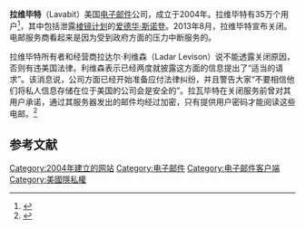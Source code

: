 {{weasel|time=2013-10-26T16:17:35+00:00}}
'''拉维毕特'''（Lavabit）美国[[电子邮件|电子邮件]]公司，成立于2004年。拉维毕特有35万个用户<ref>{{Cite web |url=http://gb.cri.cn/42071/2013/08/12/5411s4214979.htm |title=斯诺登曾使用的加密电邮服务Lavabit正式关闭(图) |access-date=2013-08-19 |archive-date=2016-03-04 |archive-url=https://web.archive.org/web/20160304205539/http://gb.cri.cn/42071/2013/08/12/5411s4214979.htm |dead-url=no }}</ref>，其中包括泄露[[棱镜计划|棱镜计划]]的[[爱德华·斯诺登|爱德华·斯诺登]]。2013年8月，拉维毕特宣布关闭。电邮服务商看起来是因为受到政府方面的压力中断服务的。

拉维毕特所有者和经营商拉达尔·利维森（Ladar Levison）说不能透露关闭原因，否则有违美国法律。利维森表示已经两度就披露这方面的信息提出了“适当的请求”。该消息说，公司方面已经开始准备应付法律纠纷，并且警告大家“不要相信他们将私人信息存储在位于美国的公司会是安全的”。拉瓦毕特在关闭服务前曾对其用户承诺，通过其服务器发出的邮件均经过加密，只有提供用户密码才能阅读这些电邮。<ref>{{Cite web |url=http://www.voachinese.com/content/us-snowden-20130809/1726673.html |title=斯诺登使用的电邮服务中断 |access-date=2013-08-19 |archive-date=2016-03-04 |archive-url=https://web.archive.org/web/20160304231345/http://www.voachinese.com/content/us-snowden-20130809/1726673.html |dead-url=no }}</ref>

==参考文献==
{{reflist}}

{{VOA}}

[[Category:2004年建立的网站|Category:2004年建立的网站]]
[[Category:电子邮件|Category:电子邮件]]
[[Category:电子邮件客户端|Category:电子邮件客户端]]
[[Category:美國隱私權|Category:美國隱私權]]